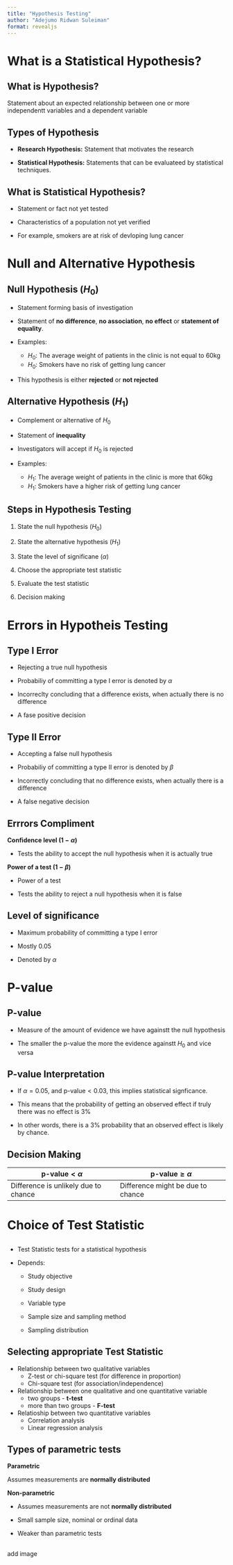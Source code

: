 ```yaml
---
title: "Hypothesis Testing"
author: "Adejumo Ridwan Suleiman"
format: revealjs
---
```


# What is a Statistical Hypothesis?


## What is Hypothesis?

Statement about an expected relationship between one or more independentt variables and a dependent variable

## Types of Hypothesis

- **Research Hypothesis:** Statement that motivates the research

- **Statistical Hypothesis:** Statements that can be evaluateed by statistical techniques.

## What is Statistical Hypothesis?

- Statement or fact not yet tested

- Characteristics of a population not yet verified

- For example, smokers are at risk of devloping lung cancer


# Null and Alternative Hypothesis

## Null Hypothesis ($H_0$)

- Statement forming basis of investigation

- Statement of **no difference**, **no association**, **no effect** or **statement of equality**.

- Examples:

    - $H_0$: The average weight of patients in the clinic is not equal to 60kg
    - $H_0$: Smokers have no risk of getting lung cancer

- This hypothesis is either **rejected** or **not rejected**

## Alternative Hypothesis ($H_1$)

- Complement or alternative of $H_0$

- Statement of **inequality**

- Investigators will accept if $H_0$ is rejected 

- Examples:
    - $H_1$: The average weight of patients in the clinic is more that 60kg
    - $H_1$: Smokers have a higher risk of getting lung cancer


## Steps in Hypothesis Testing

1. State the null hypothesis ($H_0$)

2. State the alternative hypothesis ($H_1$)

3. State the level of significane ($\alpha$)

4. Choose the appropriate test statistic

5. Evaluate the test statistic

6. Decision making

# Errors in Hypotheis Testing



## Type I Error

- Rejecting a true null hypothesis

- Probabiliy of committing a type I error is denoted by $\alpha$

- Incorreclty concluding that a difference exists, when actually there is no difference

- A fase positive decision

## Type II Error

- Accepting a false null hypothesis

- Probabiliy of committing a type II error is denoted by $\beta$

- Incorrectly concluding that no difference exists, when actually there is a difference

- A false negative decision




## Errrors Compliment 

**Confidence level ($1-\alpha$)**


- Tests the ability to accept the null hypothesis when it is actually true


**Power of a test ($1-\beta$)**

- Power of a test

- Tests the ability to reject a null hypothesis when it is false

## Level of significance

- Maximum probability of committing a type I error

- Mostly 0.05

- Denoted by $\alpha$



# P-value

## P-value

- Measure of the amount of evidence we have againstt the null hypothesis


- The smaller the p-value the more the evidence againstt $H_0$ and vice versa

## P-value Interpretation

- If $\alpha=0.05$, and $\text{p-value}<0.03$, this implies statistical signficance.

- This means that the probability of getting an observed effect if truly there was no effect is 3%

- In other words, there is a 3% probability that an observed effect is likely by chance.

## Decision Making 

| $\text{p-value}<\alpha$ | $\text{p-value}\ge\alpha$ |
| --- | --- |
| Difference is unlikely due to chance | Difference might be due to chance |

# Choice of Test Statistic

## 

- Test Statistic tests for a statistical hypothesis

- Depends:

    - Study objective

    - Study design

    - Variable type

    - Sample size and sampling method

    - Sampling distribution

## Selecting appropriate Test Statistic

- Relationship between two qualitative variables
    - Z-test or chi-square test (for difference in proportion)
    - Chi-square test (for association/independence)

- Relationship between one qualitative and one quantitative variable
    - two groups - **t-test**
    - more than two groups - **F-test**

- Relatioship between two quantitative variables
    - Correlation analysis
    - Linear regression analysis



## Types of parametric tests

**Parametric**

Assumes measurements are **normally distributed**

**Non-parametric**

- Assumes measurements are not **normally distributed**

- Small sample size, nominal or ordinal data

- Weaker than parametric tests

##

add image



